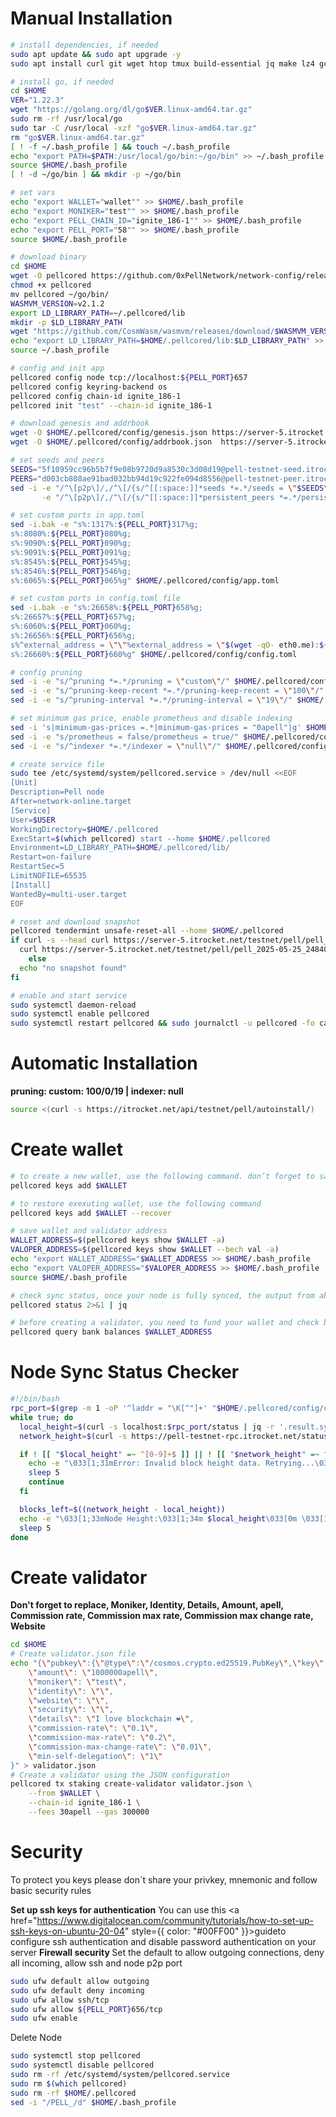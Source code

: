 # Manual Installation

```bash copy
# install dependencies, if needed
sudo apt update && sudo apt upgrade -y
sudo apt install curl git wget htop tmux build-essential jq make lz4 gcc unzip -y
```
```bash copy
# install go, if needed
cd $HOME
VER="1.22.3"
wget "https://golang.org/dl/go$VER.linux-amd64.tar.gz"
sudo rm -rf /usr/local/go
sudo tar -C /usr/local -xzf "go$VER.linux-amd64.tar.gz"
rm "go$VER.linux-amd64.tar.gz"
[ ! -f ~/.bash_profile ] && touch ~/.bash_profile
echo "export PATH=$PATH:/usr/local/go/bin:~/go/bin" >> ~/.bash_profile
source $HOME/.bash_profile
[ ! -d ~/go/bin ] && mkdir -p ~/go/bin

# set vars
echo "export WALLET="wallet"" >> $HOME/.bash_profile
echo "export MONIKER="test"" >> $HOME/.bash_profile
echo "export PELL_CHAIN_ID="ignite_186-1"" >> $HOME/.bash_profile
echo "export PELL_PORT="58"" >> $HOME/.bash_profile
source $HOME/.bash_profile

# download binary
cd $HOME
wget -O pellcored https://github.com/0xPellNetwork/network-config/releases/download/v1.3.0/pellcored-1.3.0-linux-amd64
chmod +x pellcored
mv pellcored ~/go/bin/
WASMVM_VERSION=v2.1.2
export LD_LIBRARY_PATH=~/.pellcored/lib
mkdir -p $LD_LIBRARY_PATH
wget "https://github.com/CosmWasm/wasmvm/releases/download/$WASMVM_VERSION/libwasmvm.$(uname -m).so" -O "$LD_LIBRARY_PATH/libwasmvm.$(uname -m).so"
echo "export LD_LIBRARY_PATH=$HOME/.pellcored/lib:$LD_LIBRARY_PATH" >> $HOME/.bash_profile
source ~/.bash_profile

# config and init app
pellcored config node tcp://localhost:${PELL_PORT}657
pellcored config keyring-backend os
pellcored config chain-id ignite_186-1
pellcored init "test" --chain-id ignite_186-1

# download genesis and addrbook
wget -O $HOME/.pellcored/config/genesis.json https://server-5.itrocket.net/testnet/pell/genesis.json
wget -O $HOME/.pellcored/config/addrbook.json  https://server-5.itrocket.net/testnet/pell/addrbook.json

# set seeds and peers
SEEDS="5f10959cc96b5b7f9e08b9720d9a8530c3d08d19@pell-testnet-seed.itrocket.net:58656"
PEERS="d003cb808ae91bad032bb94d19c922fe094d8556@pell-testnet-peer.itrocket.net:58656,2b2932bd000204b75d2675d84e0e6e690fcc9b41@31.165.179.107:26656,739d38ce19e4d2b22eb77016f91bf468e93c22af@37.252.186.230:26656,91a02af99b3ab4fd0e7b24139d7e30b94fa117c4@65.108.0.88:12356,f487313950783ed57c5fcb9be1998b50a41bd931@37.27.127.220:57656,f1049cc2be2902053bcf5ea1a553414d8a978ef6@[2a01:4f8:110:4265::11]:26656,81caef1e38e18974813624aea310722ad68a33dd@65.109.27.148:26656,dce9d17f8c2dcc75a7946f11a2e4ac9295614b78@145.239.9.196:26656,73270186a4ed6a4136a2c02274867c0c41c304dd@46.4.91.76:30356,54e6743cb3d05fdaf71f06f2f05728c62358f802@176.9.8.81:11856,2bb156446731e08192063569fa02e783c4345141@135.181.139.249:37656"
sed -i -e "/^\[p2p\]/,/^\[/{s/^[[:space:]]*seeds *=.*/seeds = \"$SEEDS\"/}" \
       -e "/^\[p2p\]/,/^\[/{s/^[[:space:]]*persistent_peers *=.*/persistent_peers = \"$PEERS\"/}" $HOME/.pellcored/config/config.toml

# set custom ports in app.toml
sed -i.bak -e "s%:1317%:${PELL_PORT}317%g;
s%:8080%:${PELL_PORT}080%g;
s%:9090%:${PELL_PORT}090%g;
s%:9091%:${PELL_PORT}091%g;
s%:8545%:${PELL_PORT}545%g;
s%:8546%:${PELL_PORT}546%g;
s%:6065%:${PELL_PORT}065%g" $HOME/.pellcored/config/app.toml

# set custom ports in config.toml file
sed -i.bak -e "s%:26658%:${PELL_PORT}658%g;
s%:26657%:${PELL_PORT}657%g;
s%:6060%:${PELL_PORT}060%g;
s%:26656%:${PELL_PORT}656%g;
s%^external_address = \"\"%external_address = \"$(wget -qO- eth0.me):${PELL_PORT}656\"%;
s%:26660%:${PELL_PORT}660%g" $HOME/.pellcored/config/config.toml

# config pruning
sed -i -e "s/^pruning *=.*/pruning = \"custom\"/" $HOME/.pellcored/config/app.toml 
sed -i -e "s/^pruning-keep-recent *=.*/pruning-keep-recent = \"100\"/" $HOME/.pellcored/config/app.toml
sed -i -e "s/^pruning-interval *=.*/pruning-interval = \"19\"/" $HOME/.pellcored/config/app.toml

# set minimum gas price, enable prometheus and disable indexing
sed -i 's|minimum-gas-prices =.*|minimum-gas-prices = "0apell"|g' $HOME/.pellcored/config/app.toml
sed -i -e "s/prometheus = false/prometheus = true/" $HOME/.pellcored/config/config.toml
sed -i -e "s/^indexer *=.*/indexer = \"null\"/" $HOME/.pellcored/config/config.toml

# create service file
sudo tee /etc/systemd/system/pellcored.service > /dev/null <<EOF
[Unit]
Description=Pell node
After=network-online.target
[Service]
User=$USER
WorkingDirectory=$HOME/.pellcored
ExecStart=$(which pellcored) start --home $HOME/.pellcored
Environment=LD_LIBRARY_PATH=$HOME/.pellcored/lib/
Restart=on-failure
RestartSec=5
LimitNOFILE=65535
[Install]
WantedBy=multi-user.target
EOF

# reset and download snapshot
pellcored tendermint unsafe-reset-all --home $HOME/.pellcored
if curl -s --head curl https://server-5.itrocket.net/testnet/pell/pell_2025-05-25_2484085_snap.tar.lz4 | head -n 1 | grep "200" > /dev/null; then
  curl https://server-5.itrocket.net/testnet/pell/pell_2025-05-25_2484085_snap.tar.lz4 | lz4 -dc - | tar -xf - -C $HOME/.pellcored
    else
  echo "no snapshot found"
fi

# enable and start service
sudo systemctl daemon-reload
sudo systemctl enable pellcored
sudo systemctl restart pellcored && sudo journalctl -u pellcored -fo cat
```
# Automatic Installation
<b> pruning: custom: 100/0/19 | indexer: null</b>
```bash copy
source <(curl -s https://itrocket.net/api/testnet/pell/autoinstall/)
```
# Create wallet
```bash copy
# to create a new wallet, use the following command. don’t forget to save the mnemonic
pellcored keys add $WALLET

# to restore exexuting wallet, use the following command
pellcored keys add $WALLET --recover

# save wallet and validator address
WALLET_ADDRESS=$(pellcored keys show $WALLET -a)
VALOPER_ADDRESS=$(pellcored keys show $WALLET --bech val -a)
echo "export WALLET_ADDRESS="$WALLET_ADDRESS >> $HOME/.bash_profile
echo "export VALOPER_ADDRESS="$VALOPER_ADDRESS >> $HOME/.bash_profile
source $HOME/.bash_profile

# check sync status, once your node is fully synced, the output from above will print "false"
pellcored status 2>&1 | jq 

# before creating a validator, you need to fund your wallet and check balance
pellcored query bank balances $WALLET_ADDRESS 
```
# Node Sync Status Checker
```bash copy
#!/bin/bash
rpc_port=$(grep -m 1 -oP '^laddr = "\K[^"]+' "$HOME/.pellcored/config/config.toml" | cut -d ':' -f 3)
while true; do
  local_height=$(curl -s localhost:$rpc_port/status | jq -r '.result.sync_info.latest_block_height')
  network_height=$(curl -s https://pell-testnet-rpc.itrocket.net/status | jq -r '.result.sync_info.latest_block_height')

  if ! [[ "$local_height" =~ ^[0-9]+$ ]] || ! [[ "$network_height" =~ ^[0-9]+$ ]]; then
    echo -e "\033[1;31mError: Invalid block height data. Retrying...\033[0m"
    sleep 5
    continue
  fi

  blocks_left=$((network_height - local_height))
  echo -e "\033[1;33mNode Height:\033[1;34m $local_height\033[0m \033[1;33m| Network Height:\033[1;36m $network_height\033[0m \033[1;33m| Blocks Left:\033[1;31m $blocks_left\033[0m"
  sleep 5
done
```
# Create validator

<b>Don't forget to replace, Moniker, Identity, Details, Amount, apell, Commission rate, Commission max rate, Commission max change rate, Website</b>

```bash copy
cd $HOME
# Create validator.json file
echo "{\"pubkey\":{\"@type\":\"/cosmos.crypto.ed25519.PubKey\",\"key\":\"$(pellcored comet show-validator | grep -Po '\"key\":\s*\"\K[^"]*')\"},
    \"amount\": \"1000000apell\",
    \"moniker\": \"test\",
    \"identity\": \"\",
    \"website\": \"\",
    \"security\": \"\",
    \"details\": \"I love blockchain ❤️\",
    \"commission-rate\": \"0.1\",
    \"commission-max-rate\": \"0.2\",
    \"commission-max-change-rate\": \"0.01\",
    \"min-self-delegation\": \"1\"
}" > validator.json
# Create a validator using the JSON configuration
pellcored tx staking create-validator validator.json \
    --from $WALLET \
    --chain-id ignite_186-1 \
	--fees 30apell --gas 300000
```
# Security
To protect you keys please don`t share your privkey, mnemonic and follow basic security rules

<b>Set up ssh keys for authentication</b>
You can use this <a href="https://www.digitalocean.com/community/tutorials/how-to-set-up-ssh-keys-on-ubuntu-20-04" style={{ color: "#00FF00" }}>guide</a>to configure ssh authentication and disable password authentication on your server
<b> Firewall security </b>
Set the default to allow outgoing connections, deny all incoming, allow ssh and node p2p port
```bash copy
sudo ufw default allow outgoing 
sudo ufw default deny incoming 
sudo ufw allow ssh/tcp 
sudo ufw allow ${PELL_PORT}656/tcp
sudo ufw enable
```
<div style={{ backgroundColor: "#FF0000", color: "white", padding: "10px", borderRadius: "5px" }}>
  Delete Node
</div>

```bash copy
sudo systemctl stop pellcored
sudo systemctl disable pellcored
sudo rm -rf /etc/systemd/system/pellcored.service
sudo rm $(which pellcored)
sudo rm -rf $HOME/.pellcored
sed -i "/PELL_/d" $HOME/.bash_profile
```
